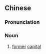{{also|旧都}}
==Chinese==
{{zh-forms|s=旧都}}

===Pronunciation===
{{zh-pron
|m=jiùdū
|cat=n
}}

===Noun===
{{zh-noun}}

# [[former]] [[capital]]